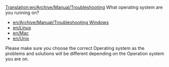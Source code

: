[[Translation:en/Archive/Manual/Troubleshooting]]
What operating system are you running on?
*[[en/Archive/Manual/Troubleshooting Windows]]
*[[en/Linux]]
*[[en/Mac]]
*[[en/Unix]]

Please make sure you choose the correct Operating system as the problems and solutions will be different depending on the Operation system you are on.